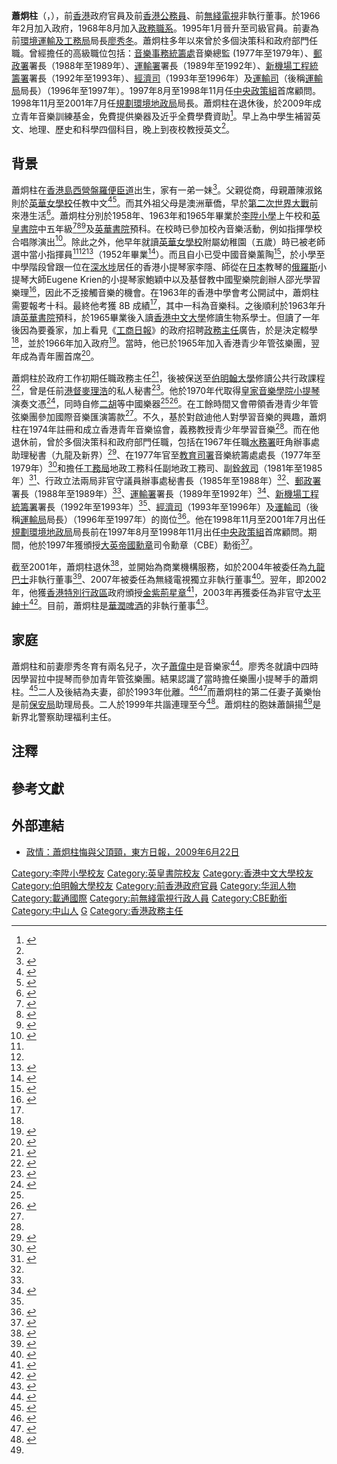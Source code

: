 {{Infobox officeholder
| honorific-prefix = 
|name = 蕭炯柱<br />Gordon Siu Kwing-chue
|image =
|office = {{HKG}}第1任[[房屋及規劃地政局|規劃地政局局長]]
|chief-executive= [[董建華|董建華]]
|term_start = 2000年1月1日
|term_end = 2001年6月30日
|successor= [[曾俊華|曾俊華]]
|office1 = {{HKG}}第2任[[規劃環境地政局|規劃環境地政局局長]]
|chief-executive1= [[董建華|董建華]]
|term_start1 = 1999年1月21日
|term_end1 = 1999年12月31日
|predecessor1= [[梁寶榮|梁寶榮]]
|successor1= 決策局改組而取消
|office2 = {{HKG}}第2任[[中央政策組|中央政策組首席顧問]]
|chief-executive2= [[董建華|董建華]]
|term_start2 = 1997年8月4日
|term_end2 = 1998年11月14日
|predecessor2= [[顧汝德|顧汝德]]
|successor2= [[鄭維健|鄭維健]]
|office3 = {{HKG}}第1任[[運輸局|運輸局局長]]
|chief-executive3= [[董建華|董建華]]
|term_start3 = 1997年7月1日
|term_end3 = 1997年8月4日
|successor3= [[吳榮奎|吳榮奎]]
|office4 = {{HKG-1959}}第8任[[運輸局|運輸司]]
|governor_general4= [[彭定康|彭定康]]
|term_start4 = 1996年6月
|term_end4 = 1997年6月30日
|predecessor4= [[鮑文|鮑文]]
|successor4= 主權移交，職位廢除
|office5 = {{HKG-1959}}第4任[[經濟發展及勞工局|經濟司]]
|governor_general5= [[彭定康|彭定康]]
|term_start5 = 1993年4月28日
|term_end5 = 1996年6月
|predecessor5= [[陳方安生|陳方安生]]
|successor5= [[葉澍堃|葉澍堃]]
|birth_date = {{birth date and age|1945|11|29}}{{noteTag|資料出自1989年由香港政府總部J. R. Lee編輯的《Staff List, Hong Kong Government》第7頁。內容提及在1945年11月29日出生的蕭炯柱於1966年2月14日加入政府，於1988年12月1日成為郵政署署長。其薪酬水平定為港幣64850元。}}
|birth_place = {{HKG-1910}}
|death_date = 
|death_place = 
|spouse = 前妻：{{marriage|[[廖秀冬|廖秀冬]]|1973|1993|end=divorced}}<br>第二任妻子：{{marriage|黃樂怡|1999}}<ref name="非常人語 追星追到入窮巷 蕭炯柱">{{Cite web |url=http://www.hkmoy.com/bulletins/index/35 |title=非常人語 追星追到入窮巷 蕭炯柱 |work=壹週刊 |date=2009-02-26 |accessdate=2018-12-10 |archive-date=2018-12-10 |archive-url=https://web.archive.org/web/20181210111016/http://www.hkmoy.com/bulletins/index/35 |dead-url=no }}</ref>
|nationality = {{CNHK}}<br>{{GBR}}
|native place = {{CHN}}[[廣東省|廣東省]][[中山市|中山市]]<ref name="非常人語 追星追到入窮巷 蕭炯柱" />
| educate =
* [[李陞小學|李陞小學]]
* [[英皇書院|英皇書院]]
* [[香港中文大學|香港中文大學]]生物系學士（肄業）
* [[伯明翰大學|伯明翰大學]]社會學碩士
}}

'''蕭炯柱'''{{GBSHK}}{{CBE}}{{JP}}（{{lang-en|Gordon Siu Kwing-chue}}，{{bd|1945年|11月29日}}），前[[香港|香港]]政府官員及前[[香港公務員|香港公務員]]、前[[無綫電視|無綫電視]]非執行董事。於1966年2月加入政府，1968年8月加入[[政務職系|政務職系]]。1995年1月晉升至司級官員。前妻為前[[環境運輸及工務局|環境運輸及工務局]]局長[[廖秀冬|廖秀冬]]。蕭炯柱多年以來曾於多個決策科和政府部門任職。曾經擔任的高級職位包括：[[音樂事務統籌處|音樂事務統籌處]]音樂總監 (1977年至1979年）、[[郵政署|郵政署]]署長（1988年至1989年）、[[運輸署|運輸署]]署長（1989年至1992年）、[[香港機場核心計劃|新機場工程統籌署]]署長（1992年至1993年）、[[商務及經濟發展局|經濟司]]（1993年至1996年）及[[運輸司|運輸司]]（後稱[[運輸及房屋局|運輸局]]局長）（1996年至1997年）。1997年8月至1998年11月任[[中央政策組|中央政策組]]首席顧問。1998年11月至2001年7月任[[規劃環境地政局|規劃環境地政局]]局長。蕭炯柱在退休後，於2009年成立青年音樂訓練基金，免費提供樂器及近乎全費學費資助<ref name="One man’s passion gives Hong Kong’s young musicians a lesson in multicultural creation">{{Cite news |url=https://www.scmp.com/news/hong-kong/article/2002897/one-mans-passion-gives-hong-kongs-young-musicians-lesson |title=One man’s passion gives Hong Kong’s young musicians a lesson in multicultural creation |language=en |newspaper=南華早報 |date=2006-08-13 |accessdate=2018-12-10 |archive-date=2018-12-11 |archive-url=https://web.archive.org/web/20181211010122/https://www.scmp.com/news/hong-kong/article/2002897/one-mans-passion-gives-hong-kongs-young-musicians-lesson |dead-url=no }}</ref>。早上為中學生補習英文、地理、歷史和科學四個科目，晚上到夜校教授英文<ref name="非常人語 追星追到入窮巷 蕭炯柱" />。

==背景==
蕭炯柱在[[香港島|香港島]][[西營盤|西營盤]][[羅便臣道|羅便臣道]]出生，家有一弟一妹<ref>{{cite book |author1=周光蓁 |title=香港音樂的前世今生: 香港早期音樂發展歷程(1930s-1950s) |date=2017 |publisher=三聯書店(香港)有限公司 |page=234 |quote=爸爸和媽媽有一個計劃：長子負責小提琴，妹妹鋼琴，孻仔大提琴，組成一個三重奏組合。一個星期天的下午，我們從羅便臣道家，到碼頭坐船到九龍。|url=}}</ref>。父親從商，母親蕭陳淑銘則於[[英華女學校|英華女學校]]任教中文<ref name="英華．母校">{{Cite web |url=http://www.ywgsaa.org.hk/sites/default/files/newsletter/1001.pdf |title=英華女學校校友會通訊 〈英華．母校〉|publisher=英華女學校校友會 |date=2010-01 |accessdate=2018-12-10 |archive-date=2018-12-11 |archive-url=https://web.archive.org/web/20181211010236/http://www.ywgsaa.org.hk/sites/default/files/newsletter/1001.pdf |dead-url=no }}</ref><ref>{{cite book |author1=周光蓁 |title=香港音樂的前世今生: 香港早期音樂發展歷程(1930s-1950s) |date=2017 |publisher=三聯書店(香港)有限公司 |page=230 |quote=父親從商，母親是英華女校的一位中文老師。 |url=https://books.google.com.hk/books?id=KRZDDwAAQBAJ&pg=PA229&lpg=PA229&dq=%E8%95%AD%E7%82%AF%E6%9F%B1+%E6%9D%8E%E9%99%9E%E5%B0%8F%E5%AD%B8&source=bl&ots=05tXhHxD7v&sig=1hgEsTuVDlbEfuFxEJmGR9TO2rg&hl=zh-TW&sa=X&ved=2ahUKEwjRz9qPho_fAhWEP3AKHeGJCqIQ6AEwCnoECAIQAQ#v=onepage&q=%E8%95%AD%E7%82%AF%E6%9F%B1%20%E6%9D%8E%E9%99%9E%E5%B0%8F%E5%AD%B8&f=false |access-date=2018-12-10 |archive-date=2018-12-10 |archive-url=https://web.archive.org/web/20181210154716/https://books.google.com.hk/books?id=KRZDDwAAQBAJ&pg=PA229&lpg=PA229&dq=%E8%95%AD%E7%82%AF%E6%9F%B1+%E6%9D%8E%E9%99%9E%E5%B0%8F%E5%AD%B8&source=bl&ots=05tXhHxD7v&sig=1hgEsTuVDlbEfuFxEJmGR9TO2rg&hl=zh-TW&sa=X&ved=2ahUKEwjRz9qPho_fAhWEP3AKHeGJCqIQ6AEwCnoECAIQAQ#v=onepage&q=%E8%95%AD%E7%82%AF%E6%9F%B1%20%E6%9D%8E%E9%99%9E%E5%B0%8F%E5%AD%B8&f=false |dead-url=no }}</ref>。而其外祖父母是澳洲華僑，早於[[第二次世界大戰|第二次世界大戰]]前來港生活<ref>{{cite book |author1=周光蓁 |title=香港音樂的前世今生: 香港早期音樂發展歷程(1930s-1950s) |date=2017 |publisher=三聯書店(香港)有限公司 |page=230 |quote=1945年11月蕭炯柱在西營盤家中出生時，香港剛光復才三個月。據蕭炯柱回憶，外祖父母是澳洲華僑，外公戰前來港教授英語。|url=}}</ref>。蕭炯柱分別於1958年、1963年和1965年畢業於[[李陞小學|李陞小學]]上午校和[[英皇書院|英皇書院]]中五年級<ref>{{cite news |title=李陞上下午校 昨聯合頒獎禮 |url=https://mmis.hkpl.gov.hk/coverpage/-/coverpage/view?_coverpage_WAR_mmisportalportlet_hsf=%E7%95%A2%E6%A5%AD%E7%A6%AE&_coverpage_WAR_mmisportalportlet_actual_q=%28%20verbatim_dc.collection%3A%28%22Old%5C%20HK%5C%20Newspapers%22%29%20%29%20AND+%28%20%28%20allTermsMandatory%3A%28true%29%20OR+all_dc.title%3A%28%E7%95%A2%E6%A5%AD%E7%A6%AE%29%20OR+all_dc.creator%3A%28%E7%95%A2%E6%A5%AD%E7%A6%AE%29%20OR+all_dc.contributor%3A%28%E7%95%A2%E6%A5%AD%E7%A6%AE%29%20OR+all_dc.subject%3A%28%E7%95%A2%E6%A5%AD%E7%A6%AE%29%20OR+fulltext%3A%28%E7%95%A2%E6%A5%AD%E7%A6%AE%29%20OR+all_dc.description%3A%28%E7%95%A2%E6%A5%AD%E7%A6%AE%29%20%29%20%29&_coverpage_WAR_mmisportalportlet_sort_field=dc.publicationdate_bsort&p_r_p_-1078056564_c=QF757YsWv5%2FH7zGe%2FKF%2BFHKT66dDHVt0&_coverpage_WAR_mmisportalportlet_o=251&_coverpage_WAR_mmisportalportlet_sort_order=desc&_coverpage_WAR_mmisportalportlet_filter=dc.publicationdate_dt%3A%5B1950-01-01T00%3A00%3A00Z+TO+1959-12-31T15%3A59%3A59Z%5D |page=14 |language= |publisher=華僑日報 | date=1958-10-25 |accessdate=2022-05-01 |quote= }}</ref><ref>{{cite book |author1=周光蓁 |title=香港音樂的前世今生: 香港早期音樂發展歷程(1930s-1950s) |date=2017 |publisher=三聯書店(香港)有限公司 |page=231 |quote=主要是因為我中午放學後，電台有很多用廣東話廣播的故事聽。|url=}}</ref><ref name="King's College 90th Anniversary Celebration Events">{{Cite web |url=http://www.kings.edu.hk/90th_Anniversary/90th_Anniversary_Events_english_V5.htm |title=King's College 90th Anniversary Celebration Events |author=英皇書院 |date=2015 |access-date=2018-12-10 |archive-url=https://web.archive.org/web/20170916030736/http://www.kings.edu.hk/90th_Anniversary/90th_Anniversary_Events_english_V5.htm |archive-date=2017-09-16 |dead-url=yes }}</ref>及[[英華書院|英華書院]]預科。在校時已參加校內音樂活動，例如指揮學校合唱隊演出<ref>{{cite book |author1=周光蓁 |title=香港音樂的前世今生: 香港早期音樂發展歷程(1930s-1950s) |date=2017 |publisher=三聯書店(香港)有限公司 |page=230 |quote=入讀英華幼稚園、李陞小學期間曾擔任獨唱、指揮學校合唱隊，同時課餘學習小提琴。1958年考進英皇中學。 |url=https://books.google.com.hk/books?id=KRZDDwAAQBAJ&pg=PA229&lpg=PA229&dq=%E8%95%AD%E7%82%AF%E6%9F%B1+%E6%9D%8E%E9%99%9E%E5%B0%8F%E5%AD%B8&source=bl&ots=05tXhHxD7v&sig=1hgEsTuVDlbEfuFxEJmGR9TO2rg&hl=zh-TW&sa=X&ved=2ahUKEwjRz9qPho_fAhWEP3AKHeGJCqIQ6AEwCnoECAIQAQ#v=onepage&q=%E8%95%AD%E7%82%AF%E6%9F%B1%20%E6%9D%8E%E9%99%9E%E5%B0%8F%E5%AD%B8&f=false |access-date=2018-12-10 |archive-date=2018-12-10 |archive-url=https://web.archive.org/web/20181210154716/https://books.google.com.hk/books?id=KRZDDwAAQBAJ&pg=PA229&lpg=PA229&dq=%E8%95%AD%E7%82%AF%E6%9F%B1+%E6%9D%8E%E9%99%9E%E5%B0%8F%E5%AD%B8&source=bl&ots=05tXhHxD7v&sig=1hgEsTuVDlbEfuFxEJmGR9TO2rg&hl=zh-TW&sa=X&ved=2ahUKEwjRz9qPho_fAhWEP3AKHeGJCqIQ6AEwCnoECAIQAQ#v=onepage&q=%E8%95%AD%E7%82%AF%E6%9F%B1%20%E6%9D%8E%E9%99%9E%E5%B0%8F%E5%AD%B8&f=false |dead-url=no }}</ref>。除此之外，他早年就讀[[英華女學校|英華女學校]]附屬幼稚園（五歲）時已被老師選中當小指揮員<ref name="非常人語 追星追到入窮巷 蕭炯柱" /><ref name="英華．母校" /><ref name="蕭炯柱指揮驚喜音樂路">{{Cite news |url=http://www.hkmoy.com/pdf/2013628mingpao.pdf |title=蕭炯柱指揮驚喜音樂路 |newspaper=明報 |date=2013-06-28 |accessdate=2018-12-10 |archive-date=2016-08-17 |archive-url=https://web.archive.org/web/20160817164114/http://www.hkmoy.com/pdf/2013628mingpao.pdf |dead-url=no }}</ref>（1952年畢業<ref>{{cite news |title=英華女書院 昨日畢業禮 |url=https://mmis.hkpl.gov.hk/coverpage/-/coverpage/view?_coverpage_WAR_mmisportalportlet_hsf=%E7%95%A2%E6%A5%AD%E7%A6%AE&_coverpage_WAR_mmisportalportlet_actual_q=%28%20verbatim_dc.collection%3A%28%22Old%5C%20HK%5C%20Newspapers%22%29%20%29%20AND+%28%20%28%20allTermsMandatory%3A%28true%29%20OR+all_dc.title%3A%28%E7%95%A2%E6%A5%AD%E7%A6%AE%29%20OR+all_dc.creator%3A%28%E7%95%A2%E6%A5%AD%E7%A6%AE%29%20OR+all_dc.contributor%3A%28%E7%95%A2%E6%A5%AD%E7%A6%AE%29%20OR+all_dc.subject%3A%28%E7%95%A2%E6%A5%AD%E7%A6%AE%29%20OR+fulltext%3A%28%E7%95%A2%E6%A5%AD%E7%A6%AE%29%20OR+all_dc.description%3A%28%E7%95%A2%E6%A5%AD%E7%A6%AE%29%20%29%20%29&_coverpage_WAR_mmisportalportlet_sort_field=dc.publicationdate_bsort&p_r_p_-1078056564_c=QF757YsWv59%2BV6f0mzlvpGgLQSOMWkig&_coverpage_WAR_mmisportalportlet_o=1235&_coverpage_WAR_mmisportalportlet_sort_order=desc&_coverpage_WAR_mmisportalportlet_filter=dc.publicationdate_dt%3A%5B1950-01-01T00%3A00%3A00Z+TO+1959-12-31T15%3A59%3A59Z%5D |page=6 |language= |publisher=香港工商日報 | date=1952-12-13 |accessdate=2022-05-07 |quote= }}</ref>）。而且自小已受中國音樂薰陶<ref>{{cite book |author1=周光蓁 |title=香港音樂的前世今生: 香港早期音樂發展歷程(1930s-1950s) |date=2017 |publisher=三聯書店(香港)有限公司 |page=231 |quote=蕭炯柱最早期的音樂印象來自收音機。「由我出世，到五六歲左右，我經常聽香港電台，當時所選播的百分之九十都是粵曲，流行曲佔少數。所以我是粵曲、南音、潮州音樂餵大的。|url=}}</ref>，於小學至中學階段曾跟一位在[[深水埗|深水埗]]居任的香港小提琴家李隱、師從在[[日本|日本]]教琴的[[俄羅斯|俄羅斯]]小提琴大師Eugene Krien的小提琴家鮑穎中以及基督教中國聖樂院創辦人邵光學習樂理<ref name="一位家長就『北京同事們，謝謝您』的回應">{{Cite web |url=http://hkmoy.com/articles/comment/397 |title=一位家長就『北京同事們，謝謝您』的回應 |date=2010-10-18 |accessdate=2018-12-10 |archive-date=2018-12-11 |archive-url=https://web.archive.org/web/20181211010154/http://hkmoy.com/articles/comment/397 |dead-url=no }}</ref>，因此不乏接觸音樂的機會。在1963年的香港中學會考公開試中，蕭炯柱需要報考十科。最終他考獲 8B 成績<ref name="非常人語 追星追到入窮巷 蕭炯柱" />，其中一科為音樂科。之後順利於1963年升讀[[英華書院|英華書院]]預科，於1965畢業後入讀[[香港中文大學|香港中文大學]]修讀生物系學士。但讀了一年後因為要養家，加上看見《[[工商日報|工商日報]]》的政府招聘[[政務主任|政務主任]]廣告，於是決定輟學<ref name="非常人語 追星追到入窮巷 蕭炯柱" />，並於1966年加入政府<ref name="蕭炯柱辦音樂會三地青年交流">{{Cite news |url=http://news.takungpao.com.hk/paper/q/2017/0513/3449975.html?from=singlemessage&isappinstalled=0 |title=蕭炯柱辦音樂會三地青年交流 |newspaper=大公報 |date=2017-05-13 |accessdate=2018-12-10 |archive-date=2018-12-11 |archive-url=https://web.archive.org/web/20181211010305/http://news.takungpao.com.hk/paper/q/2017/0513/3449975.html?from=singlemessage&isappinstalled=0 |dead-url=no }}</ref>。當時，他已於1965年加入香港青少年管弦樂團，翌年成為青年團首席<ref name="音樂義工蕭炯柱">{{Cite news |url=http://paper.wenweipo.com/2006/05/24/OT0605240001.htm |title=音樂義工蕭炯柱 |newspaper=香港文匯報 |date=2006-05-24 |accessdate=2018-12-10 |archive-date=2018-12-10 |archive-url=https://web.archive.org/web/20181210203419/http://paper.wenweipo.com/2006/05/24/OT0605240001.htm |dead-url=no }}</ref>。

蕭炯柱於政府工作初期任職政務主任<ref name="心的迴歸 中西並蓄─MOY慶迴歸音樂會別樹一幟">{{Cite news |url=http://news.takungpao.com.hk/paper/q/2017/0803/3479449.html |title=心的迴歸 中西並蓄─MOY慶迴歸音樂會別樹一幟 |newspaper=大公報 |date=2017-08-03 |accessdate=2018-12-10 |archive-date=2018-12-11 |archive-url=https://web.archive.org/web/20181211010303/http://news.takungpao.com.hk/paper/q/2017/0803/3479449.html |dead-url=no }}</ref>，後被保送至[[伯明翰大學|伯明翰大學]]修讀公共行政課程<ref name="香港青年音樂訓練基金有限公司主席一行來園參觀">{{Cite web |url=http://www.lkccc.com/lkccc/2014-09/24174.html |title=香港青年音樂訓練基金有限公司主席一行來園參觀 |author=力嘉創意文化產業園 |date=2014-09-15 |accessdate=2018-12-10 |archive-date=2018-12-11 |archive-url=https://web.archive.org/web/20181211010103/http://www.lkccc.com/lkccc/2014-09/24174.html |dead-url=no }}</ref>，曾是任前[[香港總督|港督]][[麥理浩|麥理浩]]的私人秘書<ref name="吳靄儀 法政隨筆 低級政務官">{{Cite web |url=https://www.civicparty.hk/?q=node%2F3751 |title= 法政隨筆 低級政務官 |author=吳靄儀 |date=2012-02-13 |accessdate=2020-09-18 |archive-date=2020-04-29 |archive-url=https://web.archive.org/web/20200429102035/https://www.civicparty.hk/?q=node%2F3751 |dead-url=no }}</ref>。他於1970年代取得[[皇家音樂學院_(倫敦)|皇家音樂學院]][[小提琴|小提琴]]演奏文憑<ref name="蕭炯柱：用音樂傳授幼青做人之道">{{Cite news|url=http://news.takungpao.com/paper/q/2016/0908/3367147.html |title=蕭炯柱：用音樂傳授幼青做人之道 |newspaper=大公報 |date=2016-09-08 |accessdate=2018-12-10 |archive-date=2018-12-11 |archive-url=https://web.archive.org/web/20181211010135/http://news.takungpao.com/paper/q/2016/0908/3367147.html |dead-url=no }}</ref>，同時自修[[二胡|二胡]]等中國樂器<ref name="非常人語 追星追到入窮巷 蕭炯柱" /><ref>{{cite book |author1=周光蓁 |title=香港音樂的前世今生: 香港早期音樂發展歷程(1930s-1950s) |date=2017 |publisher=三聯書店(香港)有限公司 |page=230 |quote=（1965年）畢業後先後報考英國皇家音樂學院理論、小提琴、聲樂等試。 |url=https://books.google.com.hk/books?id=KRZDDwAAQBAJ&pg=PA229&lpg=PA229&dq=%E8%95%AD%E7%82%AF%E6%9F%B1+%E6%9D%8E%E9%99%9E%E5%B0%8F%E5%AD%B8&source=bl&ots=05tXhHxD7v&sig=1hgEsTuVDlbEfuFxEJmGR9TO2rg&hl=zh-TW&sa=X&ved=2ahUKEwjRz9qPho_fAhWEP3AKHeGJCqIQ6AEwCnoECAIQAQ#v=onepage&q=%E8%95%AD%E7%82%AF%E6%9F%B1%20%E6%9D%8E%E9%99%9E%E5%B0%8F%E5%AD%B8&f=false |access-date=2018-12-10 |archive-date=2018-12-10 |archive-url=https://web.archive.org/web/20181210154716/https://books.google.com.hk/books?id=KRZDDwAAQBAJ&pg=PA229&lpg=PA229&dq=%E8%95%AD%E7%82%AF%E6%9F%B1+%E6%9D%8E%E9%99%9E%E5%B0%8F%E5%AD%B8&source=bl&ots=05tXhHxD7v&sig=1hgEsTuVDlbEfuFxEJmGR9TO2rg&hl=zh-TW&sa=X&ved=2ahUKEwjRz9qPho_fAhWEP3AKHeGJCqIQ6AEwCnoECAIQAQ#v=onepage&q=%E8%95%AD%E7%82%AF%E6%9F%B1%20%E6%9D%8E%E9%99%9E%E5%B0%8F%E5%AD%B8&f=false |dead-url=no }}</ref>。在工餘時間又會帶領香港青少年管弦樂團參加國際音樂匯演籌款<ref name="非常人語 追星追到入窮巷 蕭炯柱" />。不久，基於對啟迪他人對學習音樂的興趣，蕭炯柱在1974年註冊和成立香港青年音樂協會，義務教授青少年學習音樂<ref name="非常人語 追星追到入窮巷 蕭炯柱" />。而在他退休前，曾於多個決策科和政府部門任職，包括在1967年任職[[水務署|水務署]]旺角辦事處助理秘書（九龍及新界）<ref name="《點滴》第97期">{{Cite web |url=https://www.wsd.gov.hk/filemanager/common/droplet/droplet_issue_97_a.pdf |title=《點滴》第97期 |author=香港水務署 |date=2016-04 |accessdate=2018-12-10 |archive-date=2018-10-25 |archive-url=https://web.archive.org/web/20181025175408/https://www.wsd.gov.hk/filemanager/common/droplet/droplet_issue_97_a.pdf |dead-url=no }}</ref>、在1977年官至[[教育局_(香港)|教育司署]]音樂統籌處處長（1977年至1979年）<ref name="康樂及文化事務署音樂事務處四十周年誌慶">{{Cite web |url=https://www.lcsd.gov.hk/tc/mo/aboutus/40th-anniversary/video/mo-people/elizabeth-wong.html |title=康樂及文化事務署音樂事務處四十周年誌慶 |author=康樂及文化事務署 |date=2014 |access-date=2018-12-10 |archive-url=https://web.archive.org/web/20181210202839/https://www.lcsd.gov.hk/tc/mo/aboutus/40th-anniversary/video/mo-people/elizabeth-wong.html |archive-date=2018-12-10 |dead-url=yes }}</ref>和擔任[[工務局|工務局]]地政工務科任副地政工務司、副[[銓敘司|銓敘司]]（1981年至1985年）<ref name="載通國際董事簡介">{{Cite web |url=http://www.irasia.com/listco/hk/transport/annual/ar158393-c125.pdf |title=董事簡介 |author=載通國際 |date=2013 |accessdate=2018-12-10 |archive-date=2018-12-10 |archive-url=https://web.archive.org/web/20181210154654/http://www.irasia.com/listco/hk/transport/annual/ar158393-c125.pdf |dead-url=no }}</ref>、行政立法兩局非官守議員辦事處秘書長（1985年至1988年）<ref name="載通國際董事簡介" />、[[郵政署|郵政署]]署長（1988年至1989年）<ref name="載通國際董事簡介" />、[[運輸署|運輸署]]署長（1989年至1992年）<ref name="香港房屋會議「美好家園新紀元」主題講者">{{Cite web |url=https://www.housingauthority.gov.hk/mini-site/housing-conference/1999/tc/events/conf/conferen/mrgord_b.htm |title=「美好家園新紀元」主題講者 |author=香港房屋會議 |date=1999 |accessdate=2018-12-10 |archive-date=2018-10-14 |archive-url=https://web.archive.org/web/20181014013419/https://www.housingauthority.gov.hk/mini-site/housing-conference/1999/tc/events/conf/conferen/mrgord_b.htm |dead-url=no }}</ref>、[[香港機場核心計劃|新機場工程統籌署]]署長（1992年至1993年）<ref name="香港房屋會議「美好家園新紀元」主題講者" />、[[商務及經濟發展局|經濟司]]（1993年至1996年）{{noteTag|1995年，原文康廣播局局長蘇耀祖離職。當時政府計劃安排蕭炯柱出任有關崗位，但最後他以希望留任經濟科去繼續處理經濟事務為理由拒絕任命。政府其後在1996年安排蕭炯柱出任運輸司，而文康廣播局局長一職則由周德熙頂上。}}及[[運輸司|運輸司]]（後稱[[運輸及房屋局|運輸局]]局長）（1996年至1997年）的崗位<ref name="高層官員任命">{{Cite web |url=https://www.info.gov.hk/gia/general/199810/13/1013100.htm |title= 高層官員任命 |publisher=政府新聞處 |date=1998-10-13 |accessdate=2018-12-10 |archive-date=2020-04-29 |archive-url=https://web.archive.org/web/20200429102104/https://www.info.gov.hk/gia/general/199810/13/1013100.htm |dead-url=no }}</ref>。他在1998年11月至2001年7月出任[[規劃環境地政局|規劃環境地政局]]局長前在1997年8月至1998年11月出任[[中央政策組|中央政策組]]首席顧問。期間，他於1997年獲頒授[[大英帝國勳章|大英帝國勳章]]司令勳章（CBE）勳銜<ref name="Siu, Gordon Kwing-Chuen in Who's Who">{{Cite web |url=http://oxfordindex.oup.com/view/10.1093/ww/9780199540884.013.U35044 |title=Siu, Gordon Kwing-Chuen in Who's Who |work=Oxford Index |date=2018 |accessdate=2018-12-10 |archive-date=2018-12-10 |archive-url=https://web.archive.org/web/20181210154728/http://oxfordindex.oup.com/view/10.1093/ww/9780199540884.013.U35044 |dead-url=no }}</ref>。

截至2001年，蕭炯柱退休<ref name="政府宣布高層官員任命">{{Cite web |url=https://www.info.gov.hk/gia/general/200107/11/0711195.htm |title=政府宣布高層官員任命 |publisher=政府新聞處 |date=2001-07-11 |accessdate=2018-12-10 |archive-date=2020-04-29 |archive-url=https://web.archive.org/web/20200429102116/https://www.info.gov.hk/gia/general/200107/11/0711195.htm |dead-url=no }}</ref>，並開始為商業機構服務，如於2004年被委任為[[九龍巴士|九龍巴士]]非執行董事<ref name="九龍巴士公佈">{{Cite web |url=http://www3.hkexnews.hk/listedco/listconews/sehk/2004/1027/ltn20041027010_c.pdf |title=九龍巴士公佈 |author=九龍巴士 |date=2004 |accessdate=2018-12-10 |archive-date=2018-12-10 |archive-url=https://web.archive.org/web/20181210202646/http://www3.hkexnews.hk/listedco/listconews/sehk/2004/1027/ltn20041027010_c.pdf |dead-url=no }}</ref>、2007年被委任為無綫電視獨立非執行董事<ref name="電視廣播有限公司 更換董事及更換審核委員會成員，2007年">{{Cite web |url=https://drive.google.com/file/d/1uAMfc_a7JeABie92mNfy1ByoYwkaXbWj/view?usp=sharing |title= 更換董事及更換審核委員會成員 |author=電視廣播有限公司 |date=2007 |access-date=2018-12-10 |archive-date=2020-04-29 |archive-url=https://web.archive.org/web/20200429102133/https://drive.google.com/file/d/1uAMfc_a7JeABie92mNfy1ByoYwkaXbWj/view?usp=sharing |dead-url=no }}</ref>。翌年，即2002年，他獲[[香港特別行政區|香港特別行政區]]政府頒授[[金紫荊星章|金紫荊星章]]<ref name="太平紳士名單">{{Cite web |url=https://www.info.gov.hk/cml/miscell/index3i.htm |title=香港政府太平紳士名單 |author=太平紳士秘書處 |date=2018 |accessdate=2018-12-10 |archive-date=2018-11-01 |archive-url=https://web.archive.org/web/20181101160416/https://www.info.gov.hk/cml/miscell/index3i.htm |dead-url=no }}</ref>，2003年再獲委任為非官守[[太平紳士|太平紳士]]<ref name="為悲情城市換新顏">{{Cite web |url=http://www.polyu.edu.hk/aado/mt33/ch1/siu-kc.pdf |title=名道●33薈〈蕭炯柱 為悲情城市換新顏〉|author=香港理工大學 |date=2018 |accessdate=2018-12-10 |archive-date=2018-12-10 |archive-url=https://web.archive.org/web/20181210155101/http://www.polyu.edu.hk/aado/mt33/ch1/siu-kc.pdf |dead-url=no }}</ref>。目前，蕭炯柱是[[華潤啤酒|華潤啤酒]]的非執行董事<ref name="華潤啤酒董事會要件">{{Cite web|url=http://www3.hkexnews.hk/listedco/listconews/sehk/2015/1029/ltn20151029583_c.pdf/ |title=華潤啤酒董事會要件 |author=華潤啤酒 |date=2015 |accessdate=2018-12-10}}</ref>。

==家庭==
蕭炯柱和前妻廖秀冬育有兩名兒子，次子[[蕭偉中|蕭偉中]]是音樂家<ref name="前夫拖現任妻到賀冬冬娶新抱唔自在">{{Cite news |url=http://the-sun.on.cc/channels/news/20070325/20070325013657_0000.html |title=前夫拖現任妻到賀冬冬娶新抱唔自在 |newspaper=太陽報 |date=2007-03-25 |accessdate=2018-12-10 |archive-date=2018-12-10 |archive-url=https://web.archive.org/web/20181210202653/http://the-sun.on.cc/channels/news/20070325/20070325013657_0000.html |dead-url=no }}</ref>。廖秀冬就讀中四時因學習拉中提琴而參加青年管弦樂團。結果認識了當時擔任樂團小提琴手的蕭炯柱。<ref name="必要的沉默 廖秀冬">{{Cite web |url=https://www.yahoo.com/news/%E5%BF%85%E8%A6%81%E7%9A%84%E6%B2%89%E9%BB%98-%E5%BB%96%E7%A7%80%E5%86%AC-160000631.html |title=必要的沉默 廖秀冬 |publisher=泛華匯訊|date=2014-04-30 |accessdate=2018-12-10 |archive-date=2018-12-10 |archive-url=https://web.archive.org/web/20181210202738/https://www.yahoo.com/news/%E5%BF%85%E8%A6%81%E7%9A%84%E6%B2%89%E9%BB%98-%E5%BB%96%E7%A7%80%E5%86%AC-160000631.html |dead-url=no }}</ref>二人及後結為夫妻，卻於1993年仳離。<ref name="品味蘋果：蕭炯柱緣起音樂 廖秀冬、黃樂怡、每一個學生，他都珍惜">{{Cite web |url=https://hk.news.appledaily.com/local/daily/article/20120205/16043214 |title=品味蘋果：蕭炯柱緣起音樂 廖秀冬、黃樂怡、每一個學生，他都珍惜 |work=香港蘋果日報 |date=2012-02-05 |accessdate=2018-12-10 |archive-date=2018-12-10 |archive-url=https://web.archive.org/web/20181210202722/https://hk.news.appledaily.com/local/daily/article/20120205/16043214 |dead-url=no }}</ref><ref name="八方人物：前高官之子音樂路難行">{{Cite news |url=https://hk.news.appledaily.com/local/daily/article/20090406/12607829 |title=八方人物：前高官之子音樂路難行 |newspaper=香港蘋果日報 |date=2009-04-06 |accessdate=2018-12-10 |archive-date=2018-12-10 |archive-url=https://web.archive.org/web/20181210202653/https://hk.news.appledaily.com/local/daily/article/20090406/12607829 |dead-url=no }}</ref>而蕭炯柱的第二任妻子黃樂怡是前[[保安局_(香港)|保安局]]助理局長。二人於1999年共諧連理至今<ref name="中大校友">{{Cite web |url=http://www.alumni.cuhk.edu.hk/magazine/sep99/html/p51-56.htm |title=《中大校友》校友近況 |publisher=香港中文大學 |date=1999-09 |accessdate=2018-12-10 |archive-date=2010-03-04 |archive-url=https://web.archive.org/web/20100304022732/http://www.alumni.cuhk.edu.hk/magazine/sep99/html/p51-56.htm |dead-url=no }}</ref>。蕭炯柱的胞妹蕭韻揚<ref name="英華．母校" />是新界北警察助理福利主任。

==注釋==
{{noteFoot}}

==參考文獻==
{{reflist|2}}

{{s-start}}
{{s-off}}
{{s-before| [[陳方安生|陳方安生]]}}
{{s-title|[[File:Coat_of_arms_of_Hong_Kong_(1959-1997).svg|22px]][[香港經濟發展及勞工局|經濟司]] | 1993年－1996年}}
{{s-after|[[葉澍堃|葉澍堃]]}}
{{s-bef | before=[[鮑文|鮑文]]}}
{{s-ttl | title=[[File:Coat_of_arms_of_Hong_Kong_(1959-1997).svg|22px]][[運輸司|運輸司]] | years=1996年6月─1997年8月}}
{{s-aft | after=[[吳榮奎|吳榮奎]]}}
{{end}}

==外部連結==
* [http://orientaldaily.on.cc/cnt/news/20090622/00176_094.html 政情：蕭炯柱悔與父頂頸，東方日報，2009年6月22日]{{Wayback|url=http://orientaldaily.on.cc/cnt/news/20090622/00176_094.html |date=20200429102211 }}

{{Authority control}}
{{DEFAULTSORT:X}}
[[Category:李陞小學校友|Category:李陞小學校友]]
[[Category:英皇書院校友|Category:英皇書院校友]]
[[Category:香港中文大學校友|Category:香港中文大學校友]]
[[Category:伯明翰大學校友|Category:伯明翰大學校友]]
[[Category:前香港政府官員|Category:前香港政府官員]]
[[Category:华润人物|Category:华润人物]]
[[Category:載通國際|Category:載通國際]]
[[Category:前無綫電視行政人員|Category:前無綫電視行政人員]]
[[Category:CBE勳銜|Category:CBE勳銜]]
[[Category:中山人|Category:中山人]]
[[Category:蕭姓|G]]
[[Category:香港政務主任|Category:香港政務主任]]